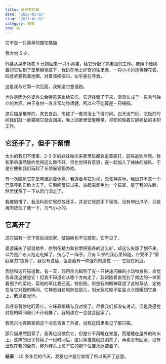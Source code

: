 ```yaml
---
title: 会思考的猫
date: "2023-01-02"
slug: "2023-01-02"
category: 随笔
tag: 猫
---
```


它不是一只简单的狸花橘猫

我大约 5 岁。

外婆从菜市场花 5 元抱回来一只小黄猫，给它分配了抓老鼠的工作。被绳子缠绕着的它钻到了堂屋橱柜底下，我趴在地上好奇的往里瞧，一只小小的淡黄狸花猫，四肢紧紧抓着地面，对着我喵喵叫，似乎是在呼救。

这是我与它第一次见面，我知道它想逃跑。

也许是因为外婆外公会特意买鱼给它吃，它选择留了下来，渐渐长成了一只秀气独立的大猫。由于身材一直非常匀称矫健，所以它不能算是一只橘猫。

这只猫是散养的，来去自由，形成了一套灵活上下班时间。白天出门玩，吃饭的时间我们敲一敲猫碗它就会回来，晚上回家里堂屋睡觉，尽职的做着它抓老鼠的本职工作。

## 它还手了，但手下留情

太小的我们不懂事，2-3 岁的妹妹每次来家里玩都会追着猫打，前院追到后院。我和弟弟虽然隐约觉得这么做不好，但也觉得有意思，遂一起加入了妹妹的战队。于是它便和我们玩起了长期躲猫猫游戏。

有一次瞧见它在堂屋里趴着休息，我蹲着与它对视，鬼使神差地，我出其不意一个巴掌呼到它脸上去了。它瞬间反应过来，站起来反手也一个猫掌，扇了我的左脸，然后犹豫了一下从后门溜走了。

我被扇懵了。我没料到它居然敢还手，并且它居然手下留情，没有伸出爪子，只是用肉垫拍了我一下，力气小小的。

## 它离开了

这只猫有一天下班后没回家，敲猫碗也不见猫影。它不见了。

婆婆痛失了抓鼠助手，想到花精力和钞票把猫养的这么好，却这么失踪了划不来，以为是广东人抱走吃掉了，伤心了一阵子。只有 5 岁的我心里知道，它受不了“家庭暴力”跑掉了。我没有说话，但是我有一种强烈的感觉 —— 它就在附近。

我想和这只猫道歉。有一天，我用余光瞄到了有一只快速闪躲的小动物身影，直觉告诉我这就是它！但我不知道它从哪个方向走了。我跟随着直觉到了南边的一块架着棚子的菜地，菜地的草比我还高，特别密。但是我的眼神穿透了这堆草丛，定格在与它对视的瞬间。它神态自若地趴在那儿，阳光穿过棚子星星点点照耀到它身上，散发着光环。

我呼吸暂停地盯着它，它眯着眼睛与我对视了。尽管我们都没有说话，但是我感觉对视的瞬间我们不计前嫌了。我知道它一会就会回家了。

我高兴地奔回家把这个消息告诉了外婆，说我在田里看见了那只猫。

那只猫果然回家了，我再也没欺负它，但是它不再睡在堂屋，而是睡在屋外的砖头上。这样的日子持续了一段时间后，这只黄猫就彻底消失了，再也没有回家，没有出现在我的面前，屋外砖头上属于它的那个位置永远空着了。

**结语**：20 多年后的今天，我猜也许是它发情了所以离开了这里。
